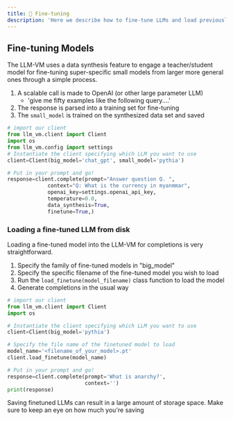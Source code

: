 ```yaml
---
title: 🎻 Fine-tuning
description: 'Here we describe how to fine-tune LLMs and load previously trained models'
---
```


## Fine-tuning Models
The LLM-VM uses a data synthesis feature to engage a teacher/student model for fine-tuning super-specific small models from larger more general ones through a simple process.

1. A scalable call is made to OpenAI (or other large parameter LLM)
   - 'give me fifty examples like the following query....'
2. The response is parsed into a training set for fine-tuning
3. The ```small_model``` is trained on the synthesized data set and saved

```python Finetuning a Model
# import our client
from llm_vm.client import Client
import os
from llm_vm.config import settings
# Instantiate the client specifying which LLM you want to use
client=Client(big_model='chat_gpt', small_model='pythia')

# Put in your prompt and go!
response=client.complete(prompt="Answer question Q. ",
			 context="Q: What is the currency in myanmmar",
			 openai_key=settings.openai_api_key,
			 temperature=0.0,
			 data_synthesis=True,
			 finetune=True,)
```

### Loading a fine-tuned LLM from disk
Loading a fine-tuned model into the LLM-VM for completions is very straightforward.

1. Specify the family of fine-tuned models in "big_model"
2. Specify the specific filename of the fine-tuned model you wish to load
3. Run the ```load_finetune(model_filename)``` class function to load the model
4. Generate completions in the usual way
```python Loading a Finetuned Model
# import our client
from llm_vm.client import Client
import os

# Instantiate the client specifying which LLM you want to use
client=Client(big_model='pythia')

# Specify the file name of the finetuned model to load
model_name='<filename_of_your_model>.pt'
client.load_finetune(model_name)

# Put in your prompt and go!
response=client.complete(prompt='What is anarchy?',
                         context='')
print(response)
```

<Warning>Saving finetuned LLMs can result in a large amount of storage space. Make sure to keep an eye on how much you're saving</Warning>


<Snippet file="github.mdx" />
